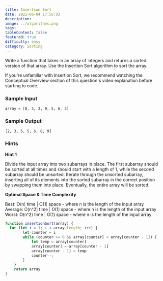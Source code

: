 ```yaml
---
title: Insertion Sort
date: 2021-06-04 17:56:03
description:
image: ../algorithms.png
tags:
tableContent: false
featured: true
difficulty: easy
category: Sorting
---
```


Write a function that takes in an array of integers and returns a sorted version of that array. Use the Insertion Sort algorithm to sort the array.

If you're unfamiliar with Insertion Sort, we recommend watching the Conceptual Overview section of this question's video explanation before starting to code.

### Sample Input

```
array = [8, 5, 2, 9, 5, 6, 3]

```

### Sample Output

```
[2, 3, 5, 5, 6, 8, 9]

```

### Hints

**Hint 1**

Divide the input array into two subarrays in place. The first subarray should be sorted at all times and should start with a length of 1, while the second subarray should be unsorted. Iterate through the unsorted subarray, inserting all of its elements into the sorted subarray in the correct position by swapping them into place. Eventually, the entire array will be sorted.

**Optimal Space & Time Complexity**

Best: O(n) time | O(1) space - where n is the length of the input array Average: O(n^2) time | O(1) space - where n is the length of the input array Worst: O(n^2) time | O(1) space - where n is the length of the input array

```js
function insertionSort(array) {
  for (let i = 1; i < array.length; i++) {
		let counter = i
		while (counter >= 0 && array[counter] < array[counter - 1]) {
			let temp = array[counter]
			array[counter] = array[counter - 1]
			array[counter - 1] = temp
			counter--;
		}
	}
	return array
}
```